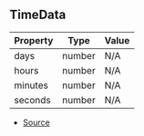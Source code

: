## TimeData

| Property | Type | Value |
| ----------- | ----------- | ----------- |
| days | number | N/A |
| hours | number | N/A |
| minutes | number | N/A |
| seconds | number | N/A |


- [Source](https://github.com/Androz2091/discord-player/blob/7529a33/packages/discord-player/src/types/types.ts#L106)